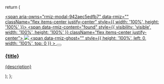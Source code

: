   return (
    <a href={href} className="card block not-prose font-normal group relative my-2 ring-2 ring-transparent rounded-xl bg-white/50 dark:bg-codeblock/50 border border-gray-100 shadow-md dark:shadow-none shadow-gray-300/10 dark:border-gray-800/50 overflow-hidden w-full cursor-pointer hover:!border-primary dark:hover:!border-primary-light">
      <div className="flex flex-col h-full !bg-gray-400/10">
        <div className="integration-logo w-full flex items-center justify-center !bg-gray-400/10">
          <span aria-owns="rmiz-modal-942aec5edfb7" data-rmiz="" className="flex items-center justify-center" style={{ width: '100%', height: '100%' }}>
            <span data-rmiz-content="found" style={{ visibility: 'visible', width: '100%', height: '100%'  }} className="flex items-center justify-center">
              <img 
                src={img} 
                className="pointer-events-none w-full h-full object-cover"
              />
            </span>
            <span
              data-rmiz-ghost=""
              style={{ height: '100%', left: 0, width: '100%', top: 0 }}
            >
              <button
                aria-label="Expand image"
                data-rmiz-btn-zoom=""
                type="button"
              >
                <svg
                  aria-hidden="true"
                  data-rmiz-btn-zoom-icon="true"
                  fill="currentColor"
                  focusable="false"
                  viewBox="0 0 16 16"
                  xmlns="http://www.w3.org/2000/svg"
                >
                  <path d="M 9 1 L 9 2 L 12.292969 2 L 2 12.292969 L 2 9 L 1 9 L 1 14 L 6 14 L 6 13 L 2.707031 13 L 13 2.707031 L 13 6 L 14 6 L 14 1 Z" />
                </svg>
              </button>
            </span>
          </span>
        </div>
        <div className="p-4 flex-grow">
          <h3 className="text-lg font-semibold mb-2 text-white">{title}</h3>
          <p className="text-sm text-gray-400">{description}</p>
        </div>
      </div>
    </a>
  );
};
